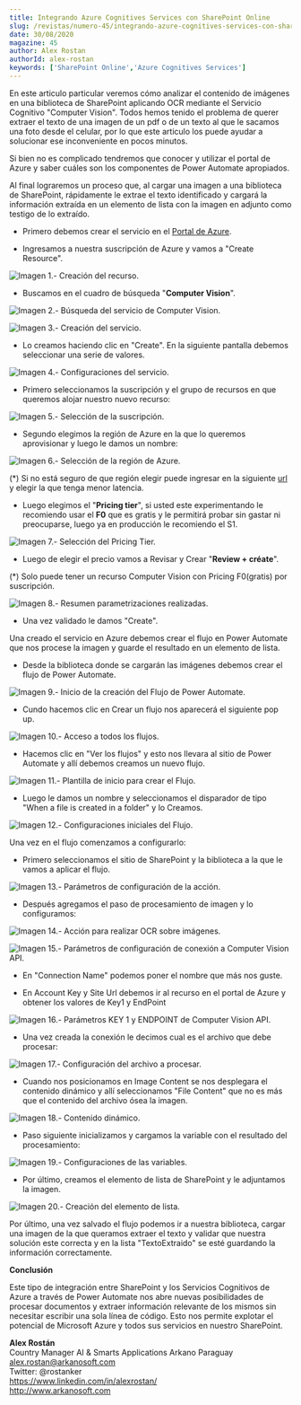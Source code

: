 ```yaml
---
title: Integrando Azure Cognitives Services con SharePoint Online
slug: /revistas/numero-45/integrando-azure-cognitives-services-con-sharepoint-online
date: 30/08/2020
magazine: 45
author: Alex Rostan
authorId: alex-rostan
keywords: ['SharePoint Online','Azure Cognitives Services']
---
```





En este articulo particular veremos cómo analizar el contenido de
imágenes en una biblioteca de SharePoint aplicando OCR mediante el
Servicio Cognitivo "Computer Vision". Todos hemos tenido el problema de
querer extraer el texto de una imagen de un pdf o de un texto al que le
sacamos una foto desde el celular, por lo que este articulo los puede
ayudar a solucionar ese inconveniente en pocos minutos.

Si bien no es complicado tendremos que conocer y utilizar el portal de
Azure y saber cuáles son los componentes de Power Automate apropiados.

Al final lograremos un proceso que, al cargar una imagen a una
biblioteca de SharePoint, rápidamente le extrae el texto identificado y
cargará la información extraída en un elemento de lista con la imagen en
adjunto como testigo de lo extraído.

-   Primero debemos crear el servicio en el [Portal de
    Azure](https://portal.azure.com/).

-   Ingresamos a nuestra suscripción de Azure y vamos a "Create
    Resource".

![Imagen 1.- Creación del recurso.](../../../images/numero45/integrando-azure-cognitives-services-con-sharepoint-online/image1.png)



-   Buscamos en el cuadro de búsqueda "**Computer Vision**".

![Imagen 2.- Búsqueda del servicio de Computer Vision.](../../../images/numero45/integrando-azure-cognitives-services-con-sharepoint-online/image2.png)



![Imagen 3.- Creación del servicio.](../../../images/numero45/integrando-azure-cognitives-services-con-sharepoint-online/image3.png)



-   Lo creamos haciendo clic en "Create". En la siguiente pantalla
    debemos seleccionar una serie de valores.

![Imagen 4.- Configuraciones del servicio.](../../../images/numero45/integrando-azure-cognitives-services-con-sharepoint-online/image4.png)



-   Primero seleccionamos la suscripción y el grupo de recursos en que
    queremos alojar nuestro nuevo recurso:

![Imagen 5.- Selección de la suscripción.](../../../images/numero45/integrando-azure-cognitives-services-con-sharepoint-online/image5.png)



-   Segundo elegimos la región de Azure en la que lo queremos
    aprovisionar y luego le damos un nombre:

![Imagen 6.- Selección de la región de Azure.](../../../images/numero45/integrando-azure-cognitives-services-con-sharepoint-online/image6.png)



(\*) Si no está seguro de que región elegir puede ingresar en la
siguiente [url](https://azurespeedtest.azurewebsites.net/) y elegir la
que tenga menor latencia.

-   Luego elegimos el "**Pricing tier**", si usted este experimentando
    le recomiendo usar el **F0** que es gratis y le permitirá probar sin
    gastar ni preocuparse, luego ya en producción le recomiendo el S1.

![Imagen 7.- Selección del Pricing Tier.](../../../images/numero45/integrando-azure-cognitives-services-con-sharepoint-online/image7.png)



-   Luego de elegir el precio vamos a Revisar y Crear "**Review +
    créate**".

(\*) Solo puede tener un recurso Computer Vision con Pricing F0(gratis)
por suscripción.

![Imagen 8.- Resumen parametrizaciones realizadas.](../../../images/numero45/integrando-azure-cognitives-services-con-sharepoint-online/image8.png)



-   Una vez validado le damos "Create".

Una creado el servicio en Azure debemos crear el flujo en Power Automate
que nos procese la imagen y guarde el resultado en un elemento de lista.

-   Desde la biblioteca donde se cargarán las imágenes debemos crear el
    flujo de Power Automate.

![Imagen 9.- Inicio de la creación del Flujo de Power Automate.](../../../images/numero45/integrando-azure-cognitives-services-con-sharepoint-online/image9.png)



-   Cundo hacemos clic en Crear un flujo nos aparecerá el siguiente pop
    up.

![Imagen 10.- Acceso a todos los flujos.](../../../images/numero45/integrando-azure-cognitives-services-con-sharepoint-online/image10.png)



-   Hacemos clic en "Ver los flujos" y esto nos llevara al sitio de
    Power Automate y allí debemos creamos un nuevo flujo.

![Imagen 11.- Plantilla de inicio para crear el Flujo.](../../../images/numero45/integrando-azure-cognitives-services-con-sharepoint-online/image11.png)



-   Luego le damos un nombre y seleccionamos el disparador de tipo "When
    a file is created in a folder" y lo Creamos.

![Imagen 12.- Configuraciones iniciales del Flujo.](../../../images/numero45/integrando-azure-cognitives-services-con-sharepoint-online/image12.png)



Una vez en el flujo comenzamos a configurarlo:

-   Primero seleccionamos el sitio de SharePoint y la biblioteca a la
    que le vamos a aplicar el flujo.

![Imagen 13.- Parámetros de configuración de la acción.](../../../images/numero45/integrando-azure-cognitives-services-con-sharepoint-online/image13.png)



-   Después agregamos el paso de procesamiento de imagen y lo
    configuramos:

![Imagen 14.- Acción para realizar OCR sobre imágenes.](../../../images/numero45/integrando-azure-cognitives-services-con-sharepoint-online/image14.png)



![Imagen 15.- Parámetros de configuración de conexión a Computer Vision API.](../../../images/numero45/integrando-azure-cognitives-services-con-sharepoint-online/image15.png)



-   En "Connection Name" podemos poner el nombre que más nos guste.

-   En Account Key y Site Url debemos ir al recurso en el portal de
    Azure y obtener los valores de Key1 y EndPoint

![Imagen 16.- Parámetros KEY 1 y ENDPOINT de Computer Vision API.](../../../images/numero45/integrando-azure-cognitives-services-con-sharepoint-online/image16.png)



-   Una vez creada la conexión le decimos cual es el archivo que debe
    procesar:

![Imagen 17.- Configuración del archivo a procesar.](../../../images/numero45/integrando-azure-cognitives-services-con-sharepoint-online/image17.png)



-   Cuando nos posicionamos en Image Content se nos desplegara el
    contenido dinámico y allí seleccionamos "File Content" que no es más
    que el contenido del archivo ósea la imagen.

![Imagen 18.- Contenido dinámico.](../../../images/numero45/integrando-azure-cognitives-services-con-sharepoint-online/image18.png)



-   Paso siguiente inicializamos y cargamos la variable con el resultado
    del procesamiento:

![Imagen 19.- Configuraciones de las variables.](../../../images/numero45/integrando-azure-cognitives-services-con-sharepoint-online/image19.png)



-   Por último, creamos el elemento de lista de SharePoint y le
    adjuntamos la imagen.

![Imagen 20.- Creación del elemento de lista.](../../../images/numero45/integrando-azure-cognitives-services-con-sharepoint-online/image20.png)



Por último, una vez salvado el flujo podemos ir a nuestra biblioteca,
cargar una imagen de la que queramos extraer el texto y validar que
nuestra solución este correcta y en la lista "TextoExtraido" se esté
guardando la información correctamente.

**Conclusión**

Este tipo de integración entre SharePoint y los Servicios Cognitivos de
Azure a través de Power Automate nos abre nuevas posibilidades de
procesar documentos y extraer información relevante de los mismos sin
necesitar escribir una sola línea de código. Esto nos permite explotar
el potencial de Microsoft Azure y todos sus servicios en nuestro
SharePoint.

**Alex Rostán** <br />
Country Manager AI & Smarts Applications Arkano Paraguay <br />
alex.rostan@arkanosoft.com <br />
Twitter: @rostanker <br />
https://www.linkedin.com/in/alexrostan/ <br />
http://www.arkanosoft.com <br /> 
 
